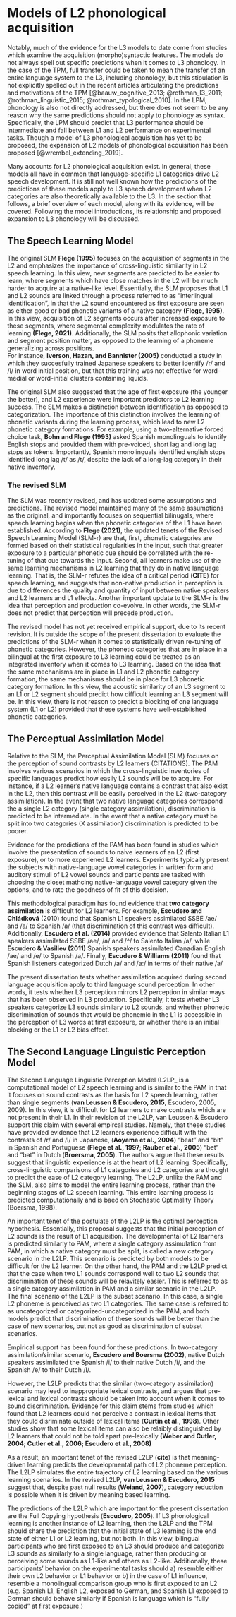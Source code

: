 \chapter{Models of L2 phonological acquisition}

# Models of L2 phonological acquisition

Notably, much of the evidence for the L3 models to date come from studies which examine the acquisition  (morpho)syntactic features. 
The models do not always spell out specific predictions when it comes to L3 phonology. 
In the case of the TPM, full transfer could be taken to mean the transfer of an entire language system to the L3, including phonology, but this stipulation is not explicitly spelled out in the recent articles articulating the predictions and motivations of the TPM [@baauw_cognitive_2013; @rothman_l3_2011; @rothman_linguistic_2015; @rothman_typological_2010].
In the LPM, phonology is also not directly addressed, but there does not seem to be any reason why the same predictions should not apply to phonology as syntax.
Specifically, the LPM should predict that L3 performance should be intermediate and fall between L1 and L2 performance on experimental tasks.
Though a model of L3 phonological acquisition has yet to be proposed, the expansion of L2 models of phonological acquisition has been proposed [@wrembel_extending_2019].

Many accounts for L2 phonological acquisition exist. 
In general, these models all have in common that language-specific L1 categories drive L2 speech development. 
It is still not well known how the predictions of the predictions of these models apply to L3 speech development when L2 categories are also theoretically available to the L3.
In the section that follows, a brief overview of each model, along with its evidence, will be covered. 
Following the model introductions, its relationship and proposed expansion to L3 phonology will be discussed. 

## The Speech Learning Model

The original SLM **Flege (1995)** focuses on the acquisition of segments in the L2 and emphasizes the importance of cross-linguistic similarity in L2 speech learning. In this view, new segments are predicted to be easier to learn, where segments which have close matches in the L2 will be much harder to acquire at a native-like level. 
Essentially, the SLM proposes that L1 and L2 sounds are linked through a process referred to as "interlingual identification", in that the L2 sound encountered as first exposure are seen as either good or bad phonetic variants of a native category **(Flege, 1995)**. 
In this view, acquisition of L2 segments occurs after increased exposure to these segments, where segmental complexity modulates the rate of learning **(Flege, 2021)**. 
Additionally, the SLM posits that allophonic variation and segment position matter, as opposed to the learning of a phoneme generalizing across positions.   
For instance, **Iverson, Hazan, and Bannister (2005)** conducted a study in which they succesfully trained Japanese speakers to better identify /r/ and /l/ in word initial position, but that this training was not effective for word-medial or word-initial clusters containing liquids.

The original SLM also suggested that the age of first exposure (the younger the better), and L2 experience were important predictors to L2 learning success.
The SLM makes a distinction between identification as opposed to categorization.
The importance of this distinction involves the learning of phonetic variants during the learning process, which lead to new L2 phonetic category formations. 
For example, using a two-alternative forced choice task, **Bohn and Flege (1993)** asked Spanish monolinguals to identify English stops and provided them with pre-voiced, short lag and long lag stops as tokens. 
Importantly, Spanish monolinguals identified english stops identified long lag /t/ as /t/, despite the lack of a long-lag category in their native inventory. 

### The revised SLM

The SLM was recently revised, and has updated some assumptions and predictions. The revised model maintained many of the same assumptions as the original, and importantly focuses on sequential bilinugals, where speech learning begins when the phonetic categories of the L1 have been established. According to **Flege (2021)**, the updated tenets of the Revised Speech Learning Model (SLM-r) are that, first, phonetic categories are formed based on their statistical regularities in the input, such that greater exposure to a particular phonetic cue should be correlated with the re-tuning of that cue towards the input. Second, all learners make use of the same learning mechanisms in L2 learning that they do in native language learning. That is, the SLM-r refutes the idea of a critical period (**CITE**) for speech learning, and suggests that non-native production in perception is due to differences the quality and quantity of input between native speakers and L2 learners and L1 effects. Another important update to the SLM-r is the idea that perception and production co-evolve. In other words, the SLM-r does not predict that perception will precede production. 

The revised model has not yet received empirical support, due to its recent revision. 
It is outside the scope of the present dissertation to evaluate the predictions of the SLM-r when it comes to statistically driven re-tuning of phonetic categories. 
However, the phonetic categories that are in place in a bilingual at the first exposure to L3 learning could be treated as an integrated inventory when it comes to L3 learning. 
Based on the idea that the same mechanisms are in place in L1 and L2 phonetic category formation, the same mechanisms should be in place for L3 phonetic category formation. 
In this view, the acoustic similarity of an L3 segment to an L1 or L2 segment should predict how difficult learning an L3 segment will be.
In this view, there is not reason to predict a blocking of one language system (L1 or L2) provided that these systems have well-established phonetic categories.   

## The Perceptual Assimilation Model

Relative to the SLM, the Perceptual Assimilation Model (SLM) focuses on the perception of sound contrasts by L2 learners (CITATIONS).
The PAM involves various scenarios in which the cross-linguistic inventories of specific languages predict how easily L2 sounds will be to acquire. For instance, if a L2 learner's native language contains a contrast that also exist in the L2, then this contrast will be easily perceived in the L2 (two-category assimilation). In the event that two native language categories correspond the a single L2 category (single category assimilation), discrimination is predicted to be intermediate. In the event that a native category must be split into two categories (X assimilation) discrimination is predicted to be poorer. 

Evidence for the predictions of the PAM has been found in studies which involve the presentation of sounds to naive learners of an L2 (first exposure), or to more experiened L2 learners. Experiments typically present the subjects with native-language vowel categories in written form and auditory stimuli of L2 vowel sounds and participants are tasked with choosing the closet mathcing native-language vowel category given the options, and to rate the goodness of fit of this decision. 

This methodological paradigm has found evidence that **two category assimilation** is difficult for L2 learners. 
For example, **Escudero and Chládková** (2010) found that Spanish L1 speakers assimilated SSBE /ae/ and /a/ to Spanish /a/ (that discrimination of this contrast was difficult). 
Additionally, **Escudero et al. (2014)** provided evidence that Salento Italian L1 speakers assimilated SSBE /ae/, /a/ and /^/ to Salento Italian /a/, while **Escudero & Vasiliev (2011)** Spanish speakers assimilated Canadian English /ae/ and /e/ to Spanish /a/.
Finally, **Escudero & Williams (2011)** found that Spanish listeners categorized Dutch /a/ and /a:/ in terms of their native /a/

The present dissertation tests whether assimilation acquired during second language acquisition apply to third language sound perception. In other words, it tests whether L3 perception mirrors L2 perception in similar ways that has been observed in L3 production. Specifically, it tests whether L3 speakers categorize L3 sounds similary to L2 sounds, and whether phonetic discrimination of sounds that would be phonemic in the L1 is accessible in the perception of L3 words at first exposure, or whether there is an initial blocking or the L1 or L2 bias effect.

## The Second Language Linguistic Perception Model

The Second Language Linguistic Perception Model (L2LP_ is a computational model of L2 speech learning and is similar to the PAM in that it focuses on sound contrasts as the basis for L2 speech learning, rather than single segments (**van Leussen & Escudero, 2015**, Escudero, 2005, 2009).
In this view, it is difficult for L2 learners to make contrasts which are not present in their L1.
In their revision of the L2LP, van Leussen & Escudero support this claim with several empircal studies. Namely, that these studies have provided evidence that L2 learners experience difficult with the contrasts of /r/ and /l/ in Japanese, (**Aoyama et al., 2004**) “beat” and “bit” in Spanish and Portuguese (**Flege et al., 1997; Rauber et al., 2005**) "bet” and “bat” in Dutch  (**Broersma, 2005**). 
The authors argue that these results suggest that linguistic experience is at the heart of L2 learning. 
Specifically, cross-linguistic comparisons of L1 categories and L2 categories are thought to predict the ease of L2 category learning. 
The L2LP, unlike the PAM and the SLM, also aims to model the entire learning process, rather than the beginning stages of L2 speech learning. This entire learning process is predicted computationally and is baed on Stochastic Optimality Theory (Boersma, 1998).

An important tenet of the postulate of the L2LP is the optimal perception hypothesis. Essentially, this proposal suggests that the initial perception of L2 sounds is the result of L1 acquisition. 
The developmental of L2 learners is predicted similarly to PAM, where a single category assimulation from PAM, in which a native category must be split, is called a new category scenario in the L2LP. 
This scenario is predicted by both models to be difficult for the L2 learner. 
On the other hand, the PAM and the L2LP predict that the case when two L1 sounds correspond well to two L2 sounds that discrimination of these sounds will be relavitely easier. This is referred to as a single category assimilation in PAM and a similar scenario in the L2LP. 
The final scenario of the L2LP is the subset scenario. In this case, a single L2 phoneme is perceived as two L1 categories. 
The same case is referred to as uncategorized or categorized-uncategorized in the PAM, and both models predict that discrimination of these sounds will be better than the case of new scenarios, but not as good as discrimination of subset scenarios. 

Empirical support has been found for these predictions. In two-category assimilation/similar scenario, **Escudero and Boersma (2002)**, native Dutch speakers assimilated the Spanish /i/ to their native Dutch /i/, and the Spanish /e/ to their Dutch /I/. 

However, the L2LP predicts that the similar (two-category assimilation) scenario may lead to inappropriate lexical contrasts, and argues that pre-lexical and lexical contrasts should be taken into account when it comes to sound discrimination. Evidence for this claim stems from studies which found that L2 learners could not perceive a contrast in lexical items that they could disriminate outside of lexical items (**Curtin et al., 1998**). Other studies show that some lexical items can also be relaibly distinguished by L2 learners that could not be told apart pre-lexically **(Weber and Cutler, 2004; Cutler et al., 2006; Escudero et al., 2008)**

As a result, an important tenet of the revised L2LP (**cite**) is that meaning-driven learning predicts the developmental path of L2 phoneme perception. The L2LP simulates the entire trajectory of L2 learning based on the various learning scenarios. In the revised L2LP, **van Leussen & Escudero, 2015** suggest that, despite past null results (**Weiand, 2007**), category reduction is possible when it is driven by meaning based learning. 

The predictions of the L2LP which are important for the present dissertation are the Full Copying hypothesis (**Escudero, 2005**). If L3 phonological learning is another instance of L2 learning, then the L2LP and the TPM should share the prediction that the initial state of L3 learning is the end state of either L1 or L2 learning, but not both. In this view, bilingual participants who are first exposed to an L3 should produce and categorize L3 sounds as similarly to a single language, rather than producing or perceiving some sounds as L1-like and others as L2-like. Additionally, these participants' behavior on the experimental tasks should a) resemble either their own L2 behavior or L1 behavior or b) in the case of L1 influence, resemble a monolingual comparison group who is first exposed to an L2 (e.g. Spanish L1, English L2, exposed to German, and Spanish L1 exposed to German should behave similarly if Spanish is language which is "fully copied" at first exposure.)


